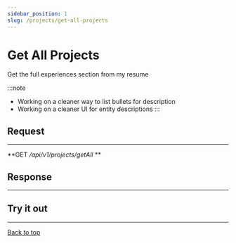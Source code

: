 ```yaml
---
sidebar_position: 1
slug: /projects/get-all-projects
---
```


# Get All Projects

<div id="top"></div>

Get the full experiences section from my resume

:::note

- Working on a cleaner way to list bullets for description
- Working on a cleaner UI for entity descriptions
:::


## Request
---

**GET */api/v1/projects/getAll* **

## Response
---
<ProjectComponent type="array of ProjectEntity" />


## Try it out
---

<ApiCallComponent url="projects/getAll" />

<a href="#top">Back to top</a>